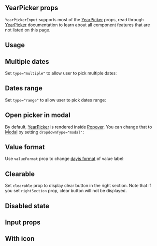 

## YearPicker props

`YearPickerInput` supports most of the [YearPicker](/dates/year-picker/) props,
read through [YearPicker](/dates/year-picker/) documentation to learn about all component features that are not listed on this page.

## Usage

<Demo data={YearPickerInputDemos.usage} />

## Multiple dates

Set `type="multiple"` to allow user to pick multiple dates:

<Demo data={YearPickerInputDemos.multiple} />

## Dates range

Set `type="range"` to allow user to pick dates range:

<Demo data={YearPickerInputDemos.range} />

## Open picker in modal

By default, [YearPicker](/dates/year-picker/) is rendered inside [Popover](/core/popover/).
You can change that to [Modal](/core/modal/) by setting `dropdownType="modal"`:

<Demo data={YearPickerInputDemos.modal} />

## Value format

Use `valueFormat` prop to change [dayjs format](https://day.js.org/docs/en/display/format) of value label:

<Demo data={YearPickerInputDemos.valueFormat} />

## Clearable

Set `clearable` prop to display clear button in the right section. Note that if you set `rightSection`
prop, clear button will not be displayed.

<Demo data={YearPickerInputDemos.clearable} />

## Disabled state

<Demo data={YearPickerInputDemos.disabled} />

## Input props

<InputFeatures component="MonthPickerInput" element="button" />

<Demo data={YearPickerInputDemos.configurator} />

## With icon

<Demo data={YearPickerInputDemos.icon} />

<GetElementRef component="YearPickerInput" refType="button" />

<InputAccessibility component="YearPickerInput" />
